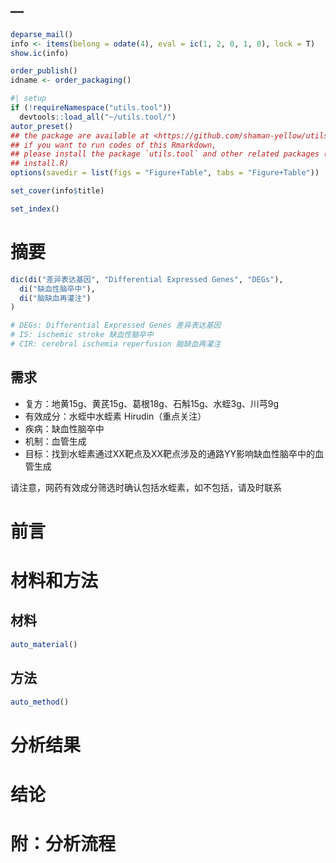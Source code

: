 ---
---

```r
deparse_mail()
info <- items(belong = odate(4), eval = ic(1, 2, 0, 1, 0), lock = T)
show.ic(info)

order_publish()
idname <- order_packaging()
```

```r
#| setup
if (!requireNamespace("utils.tool"))
  devtools::load_all("~/utils.tool/")
autor_preset()
## the package are available at <https://github.com/shaman-yellow/utils.tool>
## if you want to run codes of this Rmarkdown,
## please install the package `utils.tool` and other related packages (run
## install.R)
options(savedir = list(figs = "Figure+Table", tabs = "Figure+Table"))
```

```r
set_cover(info$title)
```

```r
set_index()
```

# 摘要 {#abstract}

```r
dic(di("差异表达基因", "Differential Expressed Genes", "DEGs"),
  di("缺血性脑卒中"),
  di("脑缺血再灌注")
)

# DEGs: Differential Expressed Genes 差异表达基因
# IS: ischemic stroke 缺血性脑卒中
# CIR: cerebral ischemia reperfusion 脑缺血再灌注
```

## 需求

- 复方：地黄15g、黄芪15g、葛根18g、石斛15g、水蛭3g、川芎9g
- 有效成分：水蛭中水蛭素 Hirudin（重点关注）
- 疾病：缺血性脑卒中
- 机制：血管生成
- 目标：找到水蛭素通过XX靶点及XX靶点涉及的通路YY影响缺血性脑卒中的血管生成

请注意，网药有效成分筛选时确认包括水蛭素，如不包括，请及时联系
 

# 前言 {#introduction}

# 材料和方法 {#methods}

## 材料

```r
auto_material()
```

## 方法

```r
auto_method()
```

# 分析结果 {#results}

# 结论 {#dis}

# 附：分析流程 {#workflow}

